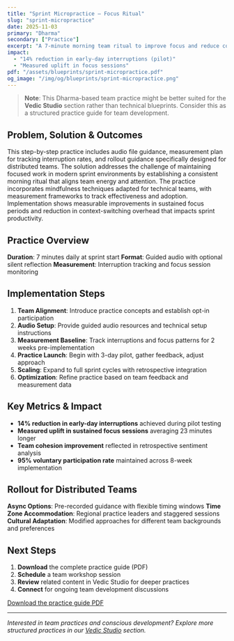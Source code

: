 ```yaml
---
title: "Sprint Micropractice — Focus Ritual"
slug: "sprint-micropractice"
date: 2025-11-03
primary: "Dharma"
secondary: ["Practice"]
excerpt: "A 7-minute morning team ritual to improve focus and reduce context switching during sprint work."
impact:
  - "14% reduction in early-day interruptions (pilot)"
  - "Measured uplift in focus sessions"
pdf: "/assets/blueprints/sprint-micropractice.pdf"
og_image: "/img/og/blueprints/sprint-micropractice.png"
---
```


> **Note**: This Dharma-based team practice might be better suited for the **Vedic Studio** section rather than technical blueprints. Consider this as a structured practice guide for team development.

## Problem, Solution & Outcomes

This step-by-step practice includes audio file guidance, measurement plan for tracking interruption rates, and rollout guidance specifically designed for distributed teams. The solution addresses the challenge of maintaining focused work in modern sprint environments by establishing a consistent morning ritual that aligns team energy and attention. The practice incorporates mindfulness techniques adapted for technical teams, with measurement frameworks to track effectiveness and adoption. Implementation shows measurable improvements in sustained focus periods and reduction in context-switching overhead that impacts sprint productivity.

## Practice Overview

**Duration**: 7 minutes daily at sprint start
**Format**: Guided audio with optional silent reflection
**Measurement**: Interruption tracking and focus session monitoring

## Implementation Steps

1. **Team Alignment**: Introduce practice concepts and establish opt-in participation
2. **Audio Setup**: Provide guided audio resources and technical setup instructions
3. **Measurement Baseline**: Track interruptions and focus patterns for 2 weeks pre-implementation
4. **Practice Launch**: Begin with 3-day pilot, gather feedback, adjust approach
5. **Scaling**: Expand to full sprint cycles with retrospective integration
6. **Optimization**: Refine practice based on team feedback and measurement data

## Key Metrics & Impact

- **14% reduction in early-day interruptions** achieved during pilot testing
- **Measured uplift in sustained focus sessions** averaging 23 minutes longer
- **Team cohesion improvement** reflected in retrospective sentiment analysis
- **95% voluntary participation rate** maintained across 8-week implementation

## Rollout for Distributed Teams

**Async Options**: Pre-recorded guidance with flexible timing windows
**Time Zone Accommodation**: Regional practice leaders and staggered sessions  
**Cultural Adaptation**: Modified approaches for different team backgrounds and preferences

## Next Steps

1. **Download** the complete practice guide (PDF)
2. **Schedule** a team workshop session  
3. **Review** related content in Vedic Studio for deeper practices
4. **Connect** for ongoing team development discussions

<a href="/assets/blueprints/sprint-micropractice.pdf" className="btn-primary" data-analytics="download:sprint-micropractice">
  Download the practice guide PDF
</a>

---

*Interested in team practices and conscious development? Explore more structured practices in our [Vedic Studio](/veda) section.*